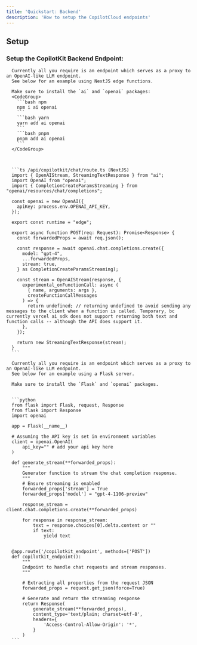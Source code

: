 ```yaml
---
title: 'Quickstart: Backend'
description: 'How to setup the CopilotCloud endpoints'
---
```


## Setup

### Setup the CopilotKit Backend Endpoint:
<Tabs>
  <Tab title="Manually specified endpoint: nodeJS (typescript)">

      Currently all you require is an endpoint which serves as a proxy to an OpenAI-like LLM endpoint.
      See below for an example using NextJS edge functions.

      Make sure to install the `ai` and `openai` packages:
      <CodeGroup>
        ```bash npm
        npm i ai openai
        ``` 
        ```bash yarn
        yarn add ai openai
        ```
        ```bash pnpm
        pnpm add ai openai
        ```
      </CodeGroup>


      
      ```ts /api/copilotkit/chat/route.ts (NextJS)
      import { OpenAIStream, StreamingTextResponse } from "ai";
      import OpenAI from "openai";
      import { CompletionCreateParamsStreaming } from "openai/resources/chat/completions";

      const openai = new OpenAI({
        apiKey: process.env.OPENAI_API_KEY,
      });

      export const runtime = "edge";

      export async function POST(req: Request): Promise<Response> {
        const forwardedProps = await req.json();

        const response = await openai.chat.completions.create({
          model: "gpt-4",
          ...forwardedProps,
          stream: true,
        } as CompletionCreateParamsStreaming);

        const stream = OpenAIStream(response, {
          experimental_onFunctionCall: async (
            { name, arguments: args },
            createFunctionCallMessages
          ) => {
            return undefined; // returning undefined to avoid sending any messages to the client when a function is called. Temporary, bc currently vercel ai sdk does not support returning both text and function calls -- although the API does support it.
          },
        });

        return new StreamingTextResponse(stream);
      }
      ```
  </Tab>
    <Tab title="Manually specified endpoint: flask (python)">

      Currently all you require is an endpoint which serves as a proxy to an OpenAI-like LLM endpoint.
      See below for an example using a Flask server.

      Make sure to install the `Flask` and `openai` packages.

      
      ```python
      from flask import Flask, request, Response
      from flask import Response
      import openai

      app = Flask(__name__)

      # Assuming the API key is set in environment variables
      client = openai.OpenAI(
          api_key="" # add your api key here
      )

      def generate_stream(**forwarded_props):
          """
          Generator function to stream the chat completion response.
          """
          # Ensure streaming is enabled
          forwarded_props['stream'] = True
          forwarded_props['model'] = "gpt-4-1106-preview"

          response_stream = client.chat.completions.create(**forwarded_props)

          for response in response_stream:
              text = response.choices[0].delta.content or ""
              if text:
                  yield text


      @app.route('/copilotkit_endpoint', methods=['POST'])
      def copilotkit_endpoint():
          """
          Endpoint to handle chat requests and stream responses.
          """

          # Extracting all properties from the request JSON
          forwarded_props = request.get_json(force=True)

          # Generate and return the streaming response
          return Response(
              generate_stream(**forwarded_props),
              content_type='text/plain; charset=utf-8',
              headers={
                  'Access-Control-Allow-Origin': '*',
              }
          )
      ```
  </Tab>

</Tabs>


